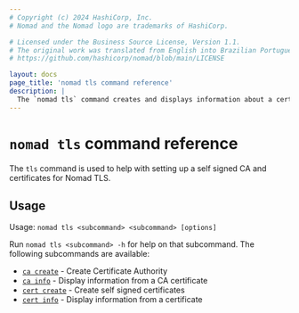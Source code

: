 ```yaml
---
# Copyright (c) 2024 HashiCorp, Inc.
# Nomad and the Nomad logo are trademarks of HashiCorp.

# Licensed under the Business Source License, Version 1.1.
# The original work was translated from English into Brazilian Portuguese.
# https://github.com/hashicorp/nomad/blob/main/LICENSE

layout: docs
page_title: 'nomad tls command reference'
description: |
  The `nomad tls` command creates and displays information about a certificate authority and self-signed certificate for Nomad's Transport Security Layer (TLS).
---
```


# `nomad tls` command reference

The `tls` command is used to help with setting up a self signed CA and certificates for Nomad TLS.

## Usage

Usage: `nomad tls <subcommand> <subcommand> [options]`

Run `nomad tls <subcommand> -h` for help on that subcommand. The following
subcommands are available:

- [`ca create`][cacreate] - Create Certificate Authority
- [`ca info`][cainfo] - Display information from a CA certificate
- [`cert create`][certcreate] - Create self signed certificates
- [`cert info`][certinfo] - Display information from a certificate

[cacreate]: /nomad/docs/commands/tls/ca-create 'Create Certificate Authority'
[cainfo]: /nomad/docs/commands/tls/ca-info 'Display information from a CA certificate'
[certcreate]: /nomad/docs/commands/tls/cert-create 'Create self signed certificates'
[certinfo]: /nomad/docs/commands/tls/cert-info 'Display information from a certificate'
